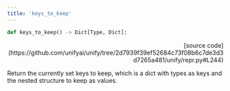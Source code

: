 ```yaml
---
title: 'keys_to_keep'
---
```


```python
def keys_to_keep() -> Dict[Type, Dict]:
```

<p align="right">[source code](https://github.com/unifyai/unify/tree/2d7939f39ef52684c73f08b6c7de3d3d7265a481/unify/repr.py#L244)</p>

Return the currently set keys to keep, which is a dict with types as keys and the
nested structure to keep as values.